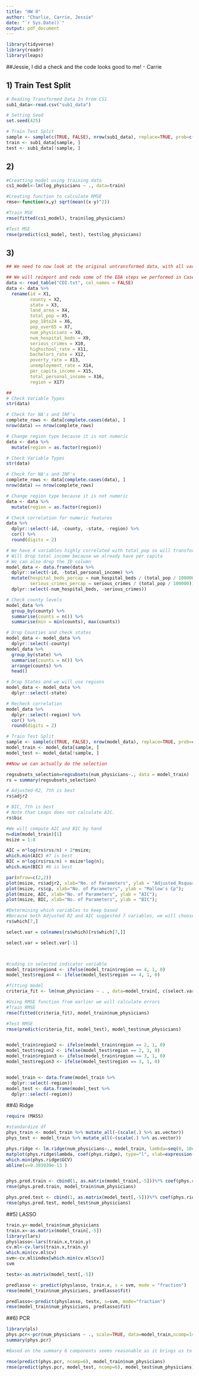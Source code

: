 ```yaml
---
title: "HW 8"
author: "Charlie, Carrie, Jessie"
date: "`r Sys.Date()`"
output: pdf_document
---
```


```r
library(tidyverse)
library(readr)
library(leaps)
```
##Jessie, I did a check and the code looks good to me! - Carrie

## 1) Train Test Split
```r
# Reading Transformed Data In From CS1
sub1_data<-read.csv("sub1_data")

# Setting Seed
set.seed(425)

# Train Test Split
sample <- sample(c(TRUE, FALSE), nrow(sub1_data), replace=TRUE, prob=c(0.7, 0.3))
train <- sub1_data[sample, ]
test <- sub1_data[!sample, ]
```

## 2) 
```r
#Creatting model using training data
cs1_model<-lm(log_physicians ~ ., data=train)

#Creating function to calculate RMSE
rmse<-function(x,y) sqrt(mean((x-y)^2))

#Train MSE
rmse(fitted(cs1_model), train$log_physicians)

#Test MSE
rmse(predict(cs1_model, test), test$log_physicians)

```


## 3)

```r
## We need to now look at the original untransformed data, with all variables

## We will reimport and redo some of the EDA steps we performed in Case Study 1
data <- read_table("CDI.txt", col_names = FALSE)
data <- data %>%
  rename(id = X1,
         county = X2,
         state = X3,
         land_area = X4,
         total_pop = X5,
         pop_18to24 = X6,
         pop_over65 = X7,
         num_physicians = X8,
         num_hospital_beds = X9,
         serious_crimes = X10,
         highschool_rate = X11,
         bachelors_rate = X12,
         poverty_rate = X13,
         unemployment_rate = X14,
         per_capita_income = X15,
         total_personal_income = X16,
         region = X17)

##
# Check Variable Types
str(data)

# Check for NA's and INF's
complete_rows <- data[complete.cases(data), ]
nrow(data) == nrow(complete_rows)

# Change region type because it is not numeric
data <- data %>%
  mutate(region = as.factor(region))

# Check Variable Types
str(data)

# Check for NA's and INF's
complete_rows <- data[complete.cases(data), ]
nrow(data) == nrow(complete_rows)

# Change region type because it is not numeric
data <- data %>%
  mutate(region = as.factor(region))

# Check correlation for numeric features
data %>%
  dplyr::select(-id, -county, -state, -region) %>%
  cor() %>%
  round(digits = 2)

# We have 4 variables highly correlated with total_pop so will transform them to per 100,000 people for 2 (one is our target so we will leave that alone)
# Will drop total income because we already have per capita
# We can also drop the ID column
model_data <- data.frame(data %>%
  dplyr::select(-id, -total_personal_income) %>%
  mutate(hospital_beds_percap = num_hospital_beds / (total_pop / 100000),
         serious_crimes_percap = serious_crimes / (total_pop / 100000)) %>%
  dplyr::select(-num_hospital_beds, -serious_crimes))

# Check county levels
model_data %>%
  group_by(county) %>%
  summarise(counts = n()) %>%
  summarise(min = min(counts), max(counts))

# Drop Counties and check states
model_data <- model_data %>%
  dplyr::select(-county)
model_data %>%
  group_by(state) %>%
  summarise(counts = n()) %>%
  arrange(counts) %>%
  head()

# Drop States and we will use regions
model_data <- model_data %>%
  dplyr::select(-state)

# Recheck correlation
model_data %>%
  dplyr::select(-region) %>%
  cor() %>%
  round(digits = 2)

# Train Test Split
sample <- sample(c(TRUE, FALSE), nrow(model_data), replace=TRUE, prob=c(0.7, 0.3))
model_train <- model_data[sample, ]
model_test <- model_data[!sample, ]
```

```r
##Now we can actually do the selection

regsubsets_selection=regsubsets(num_physicians~., data = model_train)
rs = summary(regsubsets_selection)

# Adjusted-R2, 7th is best
rs$adjr2

# BIC, 7th is best
# Note that Leaps does not calculate AIC.
rs$bic

#We will compute AIC and BIC by hand
n=dim(model_train)[1]
msize = 1:8

AIC = n*log(rs$rss/n) + 2*msize;
which.min(AIC) #7 is best
BIC = n*log(rs$rss/n) + msize*log(n);
which.min(BIC) #6 is best

par(mfrow=c(2,2))
plot(msize, rs$adjr2, xlab="No. of Parameters", ylab = "Adjusted Rsquare");
plot(msize, rs$cp, xlab="No. of Parameters", ylab = "Mallow's Cp");
plot(msize, AIC, xlab="No. of Parameters", ylab = "AIC");
plot(msize, BIC, xlab="No. of Parameters", ylab = "BIC");

#Determining which variables to keep based
#Because both Adjusted R2 and AIC suggested 7 variables, we will choose 7 variables
rs$which[7,]

select.var = colnames(rs$which)[rs$which[7,]]

select.var = select.var[-1]



#coding in selected indicator variable
model_train$region4 <- ifelse(model_train$region == 4, 1, 0)
model_test$region4 <- ifelse(model_test$region == 4, 1, 0)

#fitting model
criteria_fit <- lm(num_physicians ~ . , data=model_train[, c(select.var, "num_physicians")])

#Using RMSE function from earlier we will calculate errors
#Train RMSE
rmse(fitted(criteria_fit), model_train$num_physicians)

#Test RMSE
rmse(predict(criteria_fit, model_test), model_test$num_physicians)



```
```r


model_train$region2 <- ifelse(model_train$region == 2, 1, 0)
model_test$region2 <- ifelse(model_test$region == 2, 1, 0)
model_train$region3 <- ifelse(model_train$region == 3, 1, 0)
model_test$region3 <- ifelse(model_test$region == 3, 1, 0)


model_train <- data.frame(model_train %>%
  dplyr::select(-region))
model_test <- data.frame(model_test %>%
  dplyr::select(-region))

```

##4) Ridge

```r
require (MASS)

#standardize df
phys_train <- model_train %>% mutate_all(~(scale(.) %>% as.vector))
phys_test <- model_train %>% mutate_all(~(scale(.) %>% as.vector))

phys.ridge <- lm.ridge(num_physicians~., model_train, lambda=seq(0, 10e-13, len=100))
matplot(phys.ridge$lambda, coef(phys.ridge), type="l", xlab=expression(lambda), ylab=expression(hat(beta)), col=1)
which.min(phys.ridge$GCV)
abline(v=9.393939e-13 )


phys.pred.train <- cbind(1, as.matrix(model_train[,-5]))%*% coef(phys.ridge)[8,]
rmse(phys.pred.train, model_train$num_physicians)

phys.pred.test <- cbind(1, as.matrix(model_test[,-5]))%*% coef(phys.ridge)[8,]
rmse(phys.pred.test, model_test$num_physicians)
```


##5) LASSO

```r
train.y<-model_train$num_physicians
train.x<-as.matrix(model_train[,-5])
library(lars)
physlasso<-lars(train.x,train.y)
cv.ml<-cv.lars(train.x,train.y)
which.min(cv.ml$cv)
svm<-cv.ml$index[which.min(cv.ml$cv)]
svm

testx<-as.matrix(model_test[,-5])

predlasso <- predict(physlasso, train.x, s = svm, mode = "fraction")
rmse(model_train$num_physicians, predlasso$fit)

predlasso<-predict(physlasso, testx, s=svm, mode="fraction")
rmse(model_train$num_physicians, predlasso$fit)
```


##6) PCR
```r
library(pls)
phys.pcr<-pcr(num_physicians ~ ., scale=TRUE, data=model_train,ncomp=14)
summary(phys.pcr) 

#Based on the summary 6 components seems reasonable as it brings us to over 85% of the variation explained and each additional component seems to add less to that percentage.

rmse(predict(phys.pcr, ncomp=6), model_train$num_physicians) 
rmse(predict(phys.pcr, model_test, ncomp=6), model_test$num_physicians)

```

